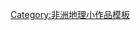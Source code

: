 {{asbox
| image     = Flag of Tunisia.svg
| pix       = 30
| subject   = [[突尼西亞|-{zh:突尼西亞; zh-cn:突尼斯; zh-hk:突尼斯; zh-tw:突尼西亞;}-]]地理 
| qualifier = 
| category  = 突尼西亞地理小作品
| tempsort  = 
| name      = Template:Tunisia-geo-stub
}}<noinclude>
[[Category:非洲地理小作品模板]]
</noinclude>